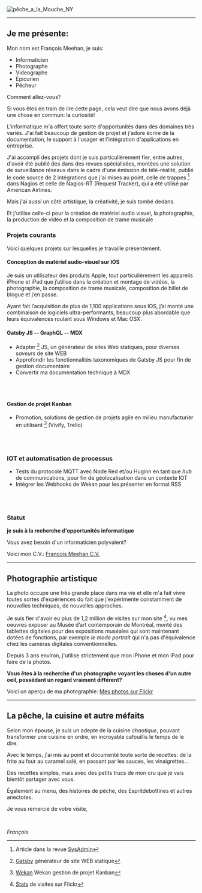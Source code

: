 ![pêche_a_la_Mouche_NY](IMG_2404Res1000x482.JPG)

---

## Je me présente: 

Mon nom est François Meehan, je suis:

- Informaticien
- Photographe
- Videographe
- Épicurien
- Pêcheur 

Comment allez-vous?

Si vous êtes en train de lire cette page, cela veut dire que nous avons déjà une chose en commun: la curiosité!

L'informatique m'a offert toute sorte d'opportunités dans des domaines très variés. J'ai fait beaucoup de gestion de projet et j'adore écrire de la documentation, le support à l'usager et l'intégration d'applications en entreprise. 

J'ai accompli des projets dont je suis particulièrement fier, entre autres, d'avoir été publié des dans des revues spécialisées, montées une solution de surveillance réseaux dans le cadre d'une émission de télé-réalité, publié le code source de 2 intégrations que j'ai mises au point, celle de trappes [^SNMP] dans Nagios et celle de Nagios-RT (Request Tracker), qui a été utilisé par American Airlines.

Mais j'ai aussi un côté artistique, la créativité, je suis tombé dedans. 

Et j'utilise celle-ci pour la création de matériel audio visuel, la photographie, la production de vidéo et la composition de trame musicale 

### Projets courants

Voici quelques projets sur lesquelles je travaille présentement.

#### Conception de matériel audio-visuel sur IOS

Je suis un utilisateur des produits Apple, tout particulièrement les appareils iPhone et iPad que j’utilise dans la création et montage de vidéos, la photographie, la composition de trame musicale, composition de billet de blogue et j’en passe.

Ayant fait l’acquisition de plus de 1,100 applications sous IOS, j’ai monté une combinaison de logiciels ultra-performants, beaucoup plus abordable que leurs équivalences roulant sous Windows et Mac OSX.

#### Gatsby JS -- GraphQL -- MDX

- Adapter [^Gatsby] JS, un générateur de sites Web statiques, pour diverses _saveurs_ de site WEB
- Approfondir les fonctionnalités taxonomiques de Gatsby JS pour fin de gestion documentaire
- Convertir ma documentation technique à MDX

<br/>
<br/>

#### Gestion de projet Kanban

- Promotion, solutions de gestion de projets agile en milieu manufacturier en utilisant [^Wekan] (Vivify, Trello)

<br/>
<br/>

### IOT et automatisation de processus

- Tests du protocole MQTT avec Node Red et/ou Huginn en tant que *hub* de communications, pour fin de géolocalisation dans un contexte IOT
- Intégrer les Webhooks de Wekan pour les présenter en format RSS

<br/>
<br/>

### Statut

**je suis à la recherche d'opportunités informatique**

Vous avez besoin d'un informaticien polyvalent? 

Voici mon C.V.:   <a href="https://drive.google.com/uc?id=16y-bQ1HMp3tR_oCH6I-ubaB5vdgbTKHY" target="_blank">François Meehan C.V.</a>

---

## Photographie artistique

La photo occupe une très grande place dans ma vie et elle m'a fait vivre toutes sortes d'expériences du fait que j'expérimente constamment de nouvelles techniques, de nouvelles approches. 

Je suis fier d'avoir eu plus de 1,2 million de visites sur mon site [^Flickr], vu mes oeuvres exposer au Musée d’art contemporain de Montréal, monté des tablettes digitales pour des expositions muséales qui sont maintenant dotées de fonctions, par exemple *le mode portrait* qui n'a pas d'équivalence chez les caméras digitales conventionnelles.

Depuis 3 ans environ, j'utilise strictement que mon iPhone et mon iPad pour faire de la photos. 

**Vous êtes à la recherche d'un photographe voyant les choses d'un autre oeil, possédant un regard vraiment différent?**

Voici un aperçu de ma photographie:  <a href="https://www.flickr.com/photos/12149783@N04/" target="_blank">Mes photos sur Flickr</a>


---

## La pêche, la cuisine et autre méfaits

Selon mon épouse, je suis un adepte de la cuisine _chaotique_, pouvant transformer une cuisine en ordre, en incroyable cafouillis le temps de le dire. 

Avec le temps, j'ai mis au point et documenté toute sorte de  recettes: de la frite au four au caramel salé, en passant par les sauces, les vinaigrettes...

Des recettes simples, mais avec des petits trucs de mon cru que je vais bientôt partager avec vous.  

Également au menu, des histoires de pêche, des Espritdebottines et autres anectotes.

Je vous remercie de votre visite,
 
<br/>

*François*


[^SNMP]: Article dans la revue [SysAdmin](https://www.drdobbs.com/snmp-trap-handling-with-nagios/199102017)
[^Gatsby]: [Gatsby](https://www.gatsbyjs.org/) générateur de site WEB statique 
[^Wekan]: [Wekan](https://www.gatsbyjs.org/) Wekan gestion de projet Kanban
[^Flickr]: [Stats](https://www.flickr.com/photos/12149783@N04/stats) de visites sur Flickr

<AuthorBanner></AuthorBanner>